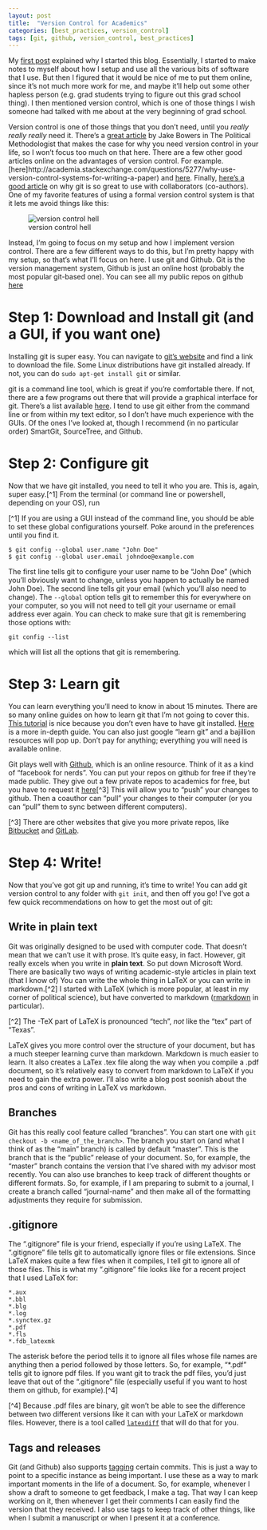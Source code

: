 ```yaml
---
layout: post
title:  "Version Control for Academics"
categories: [best_practices, version_control]
tags: [git, github, version_control, best_practices]
---
```


My [first post](2015/09/why-blog.html) explained why I started this blog.
Essentially, I started to make notes to myself about how I setup and use all the various bits of software that I use.
But then I figured that it would be nice of me to put them online, since it's not much more work for me, and maybe it'll help out some other hapless person (e.g. grad students trying to figure out this grad school thing). 
I then mentioned version control, which is one of those things I wish someone had talked with me about at the very beginning of grad school. 

Version control is one of those things that you don't need, until you *really really really* need it. 
There's a [great article](http://polmeth.wustl.edu/methodologist/tpm_v18_n2.pdf) by Jake Bowers in The Political Methodologist that makes the case for why you need version control in your life, so I won't focus too much on that here. 
There are a few other good articles online on the advantages of version control. 
For example. [here]http://academia.stackexchange.com/questions/5277/why-use-version-control-systems-for-writing-a-paper) and [here](http://christinabergey.com/blog/2014/01/version-control-for-academics/).
Finally, [here's a good article](https://www.sharelatex.com/blog/2012/10/16/collaborating-with-latex-and-git.html) on why git is so great to use with collaborators (co-authors). 
One of my favorite features of using a formal version control system is that it lets me avoid things like this: 

![version control hell](http://www.phdcomics.com/comics/archive/phd101212s.gif)

Instead, I'm going to focus on my setup and how I implement version control.
There are a few different ways to do this, but I'm pretty happy with my setup, so that's what I'll focus on here.
I use git and Github.
Git is the version management system, Github is just an online host (probably the most popular git-based one).
You can see all my public repos on github [here](https://github.com/jabranham)

# Step 1: Download and Install git (and a GUI, if you want one)
Installing git is super easy. 
You can navigate to [git's website](https://git-scm.com/) and find a link to download the file. 
Some Linux distributions have git installed already. 
If not, you can do `sudo apt-get install git` or similar. 

git is a command line tool, which is great if you're comfortable there. 
If not, there are a few programs out there that will provide a graphical interface for git. 
There's a list available [here](http://git-scm.com/downloads/guis).
I tend to use git either from the command line or from within my text editor, so I don't have much experience with the GUIs. 
Of the ones I've looked at, though I recommend (in no particular order) SmartGit, SourceTree, and Github. 

# Step 2: Configure git
Now that we have git installed, you need to tell it who you are. 
This is, again, super easy.[^1] 
From the terminal (or command line or powershell, depending on your OS), run

[^1] If you are using a GUI instead of the command line, you should be able to set these global configurations yourself. Poke around in the preferences until you find it. 

```
$ git config --global user.name "John Doe"
$ git config --global user.email johndoe@example.com
```

The first line tells git to configure your user name to be "John Doe" (which you'll obviously want to change, unless you happen to actually be named John Doe).
The second line tells git your email (which you'll also need to change).
The `--global` option tells git to remember this for everywhere on your computer, so you will not need to tell git your username or email address ever again.
You can check to make sure that git is remembering those options with:

```
git config --list 
```

which will list all the options that git is remembering. 

# Step 3: Learn git
You can learn everything you'll need to know in about 15 minutes. 
There are so many online guides on how to learn git that I'm not going to cover this. 
[This tutorial](https://try.github.io/levels/1/challenges/1) is nice because you don't even have to have git installed. 
[Here](https://www.atlassian.com/git/) is a more in-depth guide.
You can also just google "learn git" and a bajillion resources will pop up. 
Don't pay for anything; everything you will need is available online.

Git plays well with [Github](https://github.com), which is an online resource. 
Think of it as a kind of "facebook for nerds". 
You can put your repos on github for free if they're made public. 
They give out a few private repos to academics for free, but you have to request it [here](https://education.github.com/)[^3]
This will allow you to "push" your changes to github.
Then a coauthor can "pull" your changes to their computer (or you can "pull" them to sync between different computers).

[^3] There are other websites that give you more private repos, like [Bitbucket](https://bitbucket.org) and [GitLab](https://gitlab.com).

# Step 4: Write!
Now that you've got git up and running, it's time to write! 
You can add git version control to any folder with `git init`, and then off you go! 
I've got a few quick recommendations on how to get the most out of git:

## Write in plain text

Git was originally designed to be used with computer code.
That doesn't mean that we can't use it with prose. 
It's quite easy, in fact. 
However, git really excels when you write in **plain text**. 
So put down Microsoft Word. 
There are basically two ways of writing academic-style articles in plain text (that I know of)
You can write the whole thing in LaTeX or you can write in markdown.[^2] 
I started with LaTeX (which is more popular,  at least in my corner of political science), but have converted to markdown ([rmarkdown](http://rmarkdown.rstudio.com/) in particular). 

[^2] The -TeX part of LaTeX is pronounced "tech", *not* like the "tex" part of "Texas". 

LaTeX gives you more control over the structure of your document, but has a much steeper learning curve than markdown. 
Markdown is much easier to learn.
It also creates a LaTex .tex file along the way when you compile a .pdf document, so it's relatively easy to convert from markdown to LaTeX if you need to gain the extra power. 
I'll also write a blog post soonish about the pros and cons of writing in LaTeX vs markdown. 

## Branches
Git has this really cool feature called "branches". 
You can start one with `git checkout -b <name_of_the_branch>`.
The branch you start on (and what I think of as the "main" branch) is called by default "master". 
This is the branch that is the "public" release of your document. 
So, for example, the "master" branch contains the version that I've shared with my advisor most recently. 
You can also use branches to keep track of different thoughts or different formats. 
So, for example, if I am preparing to submit to a journal, I create a branch called "journal-name" and then make all of the formatting adjustments they require for submission. 

## .gitignore  
The ".gitignore" file is your friend, especially if you're using LaTeX. 
The ".gitignore" file tells git to automatically ignore files or file extensions. 
Since LaTeX makes quite a few files when it compiles, I tell git to ignore all of those files. 
This is what my ".gitignore" file looks like for a recent project that I used LaTeX for: 

```
*.aux
*.bbl
*.blg
*.log
*.synctex.gz
*.pdf
*.fls
*.fdb_latexmk
```

The asterisk before the period tells it to ignore all files whose file names are anything then a period followed by those letters. 
So, for example, "*.pdf" tells git to ignore pdf files. 
If you want git to track the pdf files, you'd just leave that out of the ".gitignore" file (especially useful if you want to host them on github, for example).[^4]

[^4] Because .pdf files are binary, git won't be able to see the difference between two different versions like it can with your LaTeX or markdown files. However, there is a tool called [`latexdiff`](http://www.ctan.org/tex-archive/support/latexdiff/) that will do that for you.


## Tags and releases 

Git (and Github) also supports [tagging](https://git-scm.com/book/en/v2/Git-Basics-Tagging) certain commits. 
This is just a way to point to a specific instance as being important. 
I use these as a way to mark important moments in the life of a document.
So, for example, whenever I show a draft to someone to get feedback, I make a tag.
That way I can keep working on it, then whenever I get their comments I can easily find the version that they received.
I also use tags to keep track of other things, like when I submit a manuscript or when I present it at a conference. 

